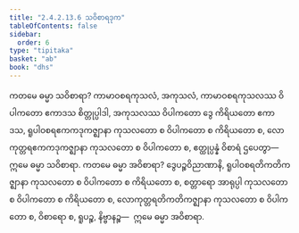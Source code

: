 ```yaml
---
title: "2.4.2.13.6 သဝိစာရဒုက"
tableOfContents: false
sidebar:
  order: 6
type: "tipitaka"
basket: "ab"
book: "dhs"
---
```



<DynamicBreadcrumb />

<Division number="1591" book="dhs" e="ch" v="29" p="295">

<Paragraph number="2302" book="dhs">
ကတမေ ဓမ္မာ သဝိစာရာ? ကာမာဝစရကုသလံ, အကုသလံ, ကာမာဝစရကုသလဿ ဝိပါကတော ဧကာဒသ စိတ္တုပ္ပါဒါ, အကုသလဿ ဝိပါကတော ဒွေ ကိရိယတော ဧကာဒသ, ရူပါဝစရဧကကဒုကဇ္ဈာနာ ကုသလတော စ ဝိပါကတော စ ကိရိယတော စ, လောကုတ္တရဧကကဒုကဇ္ဈာနာ ကုသလတော စ ဝိပါကတော စ, ဧတ္ထုပ္ပန္နံ ဝိစာရံ ဌပေတွာ—  ဣမေ ဓမ္မာ သဝိစာရာ.
</Paragraph>

</Division>
<Division number="1592" book="dhs" e="ch" v="29" p="295">

<Paragraph number="2303" book="dhs">
ကတမေ ဓမ္မာ အဝိစာရာ? ဒွေပဉ္စဝိညာဏာနိ, ရူပါဝစရတိကတိကဇ္ဈာနာ ကုသလတော စ ဝိပါကတော စ ကိရိယတော စ, စတ္တာရော အာရုပ္ပါ ကုသလတော စ ဝိပါကတော စ ကိရိယတော စ, လောကုတ္တရတိကတိကဇ္ဈာနာ ကုသလတော စ ဝိပါကတော စ, ဝိစာရော စ, ရူပဉ္စ, နိဗ္ဗာနဉ္စ—  ဣမေ ဓမ္မာ အဝိစာရာ.
</Paragraph>
</Division>